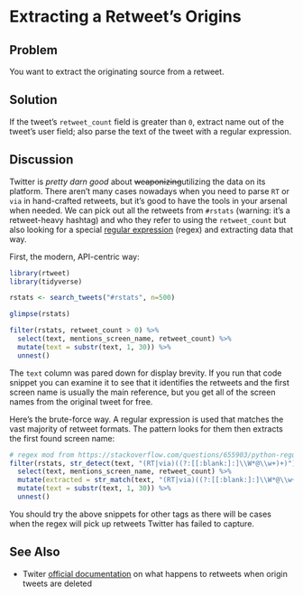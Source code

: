 # Extracting a Retweet’s Origins

## Problem

You want to extract the originating source from a retweet.

## Solution

If the tweet’s `retweet_count` field is greater than `0`, extract name out of the tweet’s user field; also parse the text of the tweet with a regular expression.

## Discussion

Twitter is _pretty darn good_ about <strike>weaponizing</strike>utilizing the data on its platform. There aren't many cases nowadays when you need to parse `RT` or `via` in hand-crafted retweets, but it's good to have the tools in your arsenal when needed. We can pick out all the retweets from `#rstats` (warning: it's a retweet-heavy hashtag) and who they refer to using the `retweet_count` but also looking for a special [regular expression](https://stat.ethz.ch/R-manual/R-devel/library/base/html/regex.html) (regex) and extracting data that way.

First, the modern, API-centric way:

```r
library(rtweet)
library(tidyverse)
```
```r
rstats <- search_tweets("#rstats", n=500)

glimpse(rstats)

filter(rstats, retweet_count > 0) %>% 
  select(text, mentions_screen_name, retweet_count) %>% 
  mutate(text = substr(text, 1, 30)) %>% 
  unnest()
```

The `text` column was pared down for display brevity. If you run that code snippet you can examine it to see that it identifies the retweets and the first screen name is usually the main reference, but you get all of the screen names from the original tweet for free.

Here's the brute-force way. A regular expression is used that matches the vast majority of retweet formats. The pattern looks for them then extracts the first found screen name:

```r
# regex mod from https://stackoverflow.com/questions/655903/python-regular-expression-for-retweets
filter(rstats, str_detect(text, "(RT|via)((?:[[:blank:]:]\\W*@\\w+)+)")) %>% 
  select(text, mentions_screen_name, retweet_count) %>% 
  mutate(extracted = str_match(text, "(RT|via)((?:[[:blank:]:]\\W*@\\w+)+)")[,3]) %>% 
  mutate(text = substr(text, 1, 30)) %>% 
  unnest()
```

You should try the above snippets for other tags as there will be cases when the regex will pick up retweets Twitter has failed to capture.

## See Also

- Twiter [official documentation](https://developer.twitter.com/en/docs/tweets/post-and-engage/guides/tweet-availability) on what happens to retweets when origin tweets are deleted